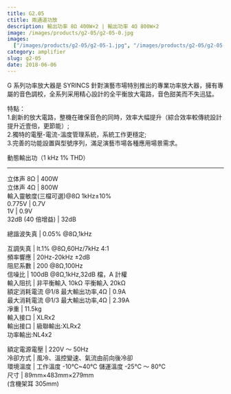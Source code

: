 ```yaml
---
title: G2.05
ctitle: 兩通道功放
description: 輸出功率 8Ω 400W×2 | 輸出功率 4Ω 800W×2
image: /images/products/g2-05/g2-05-0.jpg
images:
  ["/images/products/g2-05/g2-05-1.jpg", "/images/products/g2-05/g2-05-2.jpg"]
category: amplifier
slug: g2-05
date: 2018-06-06
---
```


G 系列功率放大器是 SYRINCS 針對演藝市場特別推出的專業功率放大器，擁有專屬的音色調校，全系列采用精心設計的全平衡放大電路，音色甜美而不失迅猛。

特點：  
1.創新的放大電路，整機在確保音色的同時，效率大幅提升（綜合效率較傳統設計提升近壹倍，更節能）;  
2.獨特的電壓-電流-溫度管理系統，系統工作更穩定;  
3.完善的功能設置與型號序列，滿足演藝市場各種應用場景需求。

動態輸出功（1 kHz 1% THD）

---

立体声 8Ω | 400W  
立体声 4Ω | 800W  
輸入靈敏度(三檔可選)@8Ω 1kHz±10%  
0.775V | 0.7V  
1V | 0.9V  
32dB (40 倍增益) | 32dB

總諧波失真 | 0.05% @8Ω,1kHz

互調失真 | lt.1% @8Ω,60Hz/7kHz 4:1  
頻率響應 | 20Hz-20kHz ±2dB  
阻尼系數 | 200 @8Ω,100Hz  
信噪比 | 100dB @8Ω,1kHz,32dB 檔，A 計權  
輸入阻抗 | 非平衡輸入 10kΩ 平衡輸入 20kΩ  
額定消耗電流 @1/8 最大輸出功率,4Ω | 0.9A  
最大消耗電流 @1/3 最大輸出功率,4Ω | 2.39A  
凈重 | 11.5kg  
輸入接口 | XLRx2  
輸出接口 | 級聯輸出:XLRx2  
功率輸出:NL4x2

額定電源電壓 | 220V ～ 50Hz  
冷卻方式 | 風冷、溫控變速、氣流由前向後冷卻  
環境溫度 | 工作溫度 -10℃~40℃ 儲運溫度 -25℃ ～ 80℃  
尺寸 | 89mm×483mm×279mm  
(含機架耳 305mm)
